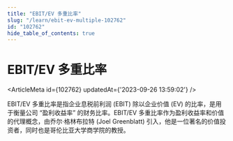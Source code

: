 ```yaml
---
title: "EBIT/EV 多重比率"
slug: "/learn/ebit-ev-multiple-102762"
id: "102762"
hide_table_of_contents: true
---
```



# EBIT/EV 多重比率

<ArticleMeta id={102762} updatedAt={'2023-09-26 13:59:02'} />
<div className='border-solid border-b border-t-0 my-4 border-[var(--ifm-color-gray-300)]' />

EBIT/EV 多重比率是指企业息税前利润 (EBIT) 除以企业价值 (EV) 的比率，是用于衡量公司 “盈利收益率” 的财务比率。EBIT/EV 多重比率作为盈利收益率和价值的代理概念，由乔尔·格林布拉特 (Joel Greenblatt) 引入，他是一位著名的价值投资者，同时也是哥伦比亚大学商学院的教授。
